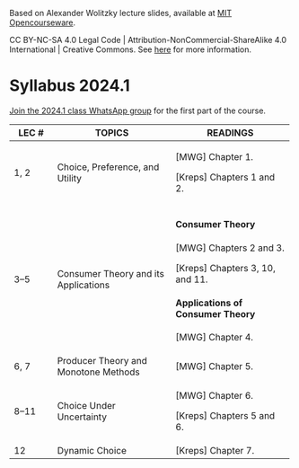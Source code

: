 ::: callout-note
Based on Alexander Wolitzky lecture slides, available at [MIT Opencourseware](https://ocw.mit.edu/courses/14-121-microeconomic-theory-i-fall-2015/pages/lecture-slides/).

CC BY-NC-SA 4.0 Legal Code \| Attribution-NonCommercial-ShareAlike 4.0 International \| Creative Commons. See [here](http://creativecommons.org/licenses/by-nc-sa/4.0/legalcode) for more information.
:::

# Syllabus 2024.1 {.unnumbered}

::: {.callout-tip appearance="simple"}
[Join the 2024.1 class WhatsApp group](https://chat.whatsapp.com/LQ08l9SdjdWGunnDSq9lMj) for the first part of the course.
:::

::: {="html}
+--------------+--------------------------------------+--------------------------------------+
| LEC \#       | TOPICS                               | READINGS                             |
+==============+======================================+======================================+
| 1, 2         | Choice, Preference, and Utility      | \[MWG\] Chapter 1.                   |
|              |                                      |                                      |
|              |                                      | \[Kreps\] Chapters 1 and 2.          |
+--------------+--------------------------------------+--------------------------------------+
| 3–5          | Consumer Theory and its Applications | #### Consumer Theory                 |
|              |                                      |                                      |
|              |                                      | \[MWG\] Chapters 2 and 3.            |
|              |                                      |                                      |
|              |                                      | \[Kreps\] Chapters 3, 10, and 11.    |
|              |                                      |                                      |
|              |                                      | #### Applications of Consumer Theory |
|              |                                      |                                      |
|              |                                      | \[MWG\] Chapter 4.                   |
+--------------+--------------------------------------+--------------------------------------+
| 6, 7         | Producer Theory and Monotone Methods | \[MWG\] Chapter 5.                   |
+--------------+--------------------------------------+--------------------------------------+
| 8–11         | Choice Under Uncertainty             | \[MWG\] Chapter 6.                   |
|              |                                      |                                      |
|              |                                      | \[Kreps\] Chapters 5 and 6.          |
+--------------+--------------------------------------+--------------------------------------+
| 12           | Dynamic Choice                       | \[Kreps\] Chapter 7.                 |
+--------------+--------------------------------------+--------------------------------------+
:::

